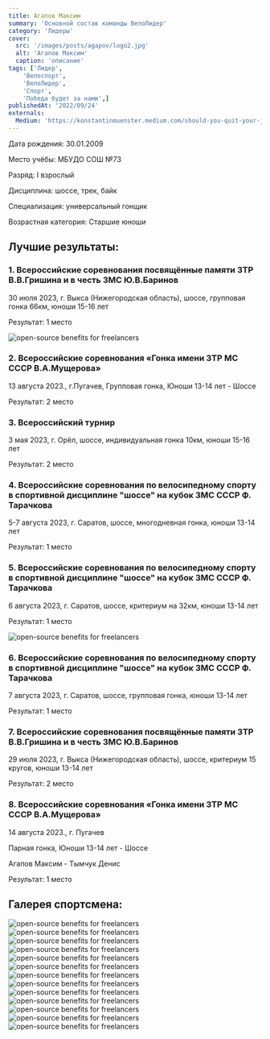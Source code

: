 ```yaml
---
title: Агапов Максим
summary: 'Основной состав команды ВелоЛидер'
category: 'Лидеры'
cover:
  src: '/images/posts/agapov/logo2.jpg'
  alt: 'Агапов Максим'
  caption: 'описание'
tags: ['Лидер',
    'Велоспорт',
    'ВелоЛидер',
    'Спорт',
    'Победа будет за нами',]
publishedAt: '2022/09/24'
externals:
  Medium: 'https://konstantinmuenster.medium.com/should-you-quit-your-job-for-your-side-project-ed77985431c'
---
```

<Callout>
  Дата рождения: 30.01.2009

  Место учёбы: МБУДО СОШ №73

  Разряд: I взрослый

  Дисциплина: шоссе, трек, байк

  Специализация: универсальный гонщик 

  Возрастная категория: Старшие юноши
</Callout>

## Лучшие результаты:

### 1. Всероссийские соревнования посвящённые памяти ЗТР В.В.Гришина и в честь ЗМС Ю.В.Баринов
30 июля 2023, г. Выкса (Нижегородская область), шоссе, групповая гонка 66км, юноши 15-16 лет

Результат: 1 место

<Image
  src="/images/posts/agapov/01.jpg"
  alt="open-source benefits for freelancers"
/>


### 2. Всероссийские соревнования «Гонка имени ЗТР МС СССР В.А.Мущерова»

13 августа 2023., г.Пугачев, 
Групповая гонка, Юноши 13-14 лет - Шоссе 

Результат: 2 место

### 3. Всероссийский турнир
3 мая 2023, г. Орёл, шоссе, индивидуальная гонка 10км,
юноши 15-16 лет

Результат: 2 место

### 4. Всероссийские соревнования по велосипедному спорту в спортивной дисциплине "шоссе" на кубок ЗМС СССР Ф. Тарачкова
5-7 августа 2023, г. Саратов, шоссе, многодневная гонка, юноши 13-14 лет

Результат: 1 место

### 5. Всероссийские соревнования по велосипедному спорту в спортивной дисциплине "шоссе" на кубок ЗМС СССР Ф. Тарачкова
6 августа 2023, г. Саратов, шоссе, критериум на 32км, юноши 13-14 лет

Результат: 1 место

<Image
  src="/images/posts/agapov/saratov.jpg"
  alt="open-source benefits for freelancers"
/>

### 6. Всероссийские соревнования по велосипедному спорту в спортивной дисциплине "шоссе" на кубок ЗМС СССР Ф. Тарачкова
7 августа 2023, г. Саратов, шоссе, групповая гонка, юноши 13-14 лет

Результат: 1 место

### 7. Всероссийские соревнования посвящённые памяти ЗТР В.В.Гришина и в честь ЗМС Ю.В.Баринов
29 июля 2023, г. Выкса (Нижегородская область), шоссе, критериум 15 кругов, юноши 13-14 лет

Результат: 2 место

### 8. Всероссийские соревнования «Гонка имени ЗТР МС СССР В.А.Мущерова»
14 августа 2023., г. Пугачев

Парная гонка, Юноши 13-14 лет - Шоссе 

Агапов Максим - Тымчук Денис 

Результат: 1 место


## Галерея спортсмена:
<Image
  src="/images/posts/agapov/11.jpg"
  alt="open-source benefits for freelancers"
/>
<Image
  src="/images/posts/agapov/12.jpg"
  alt="open-source benefits for freelancers"
/>
<Image
  src="/images/posts/agapov/13.jpg"
  alt="open-source benefits for freelancers"
/>
<Image
  src="/images/posts/agapov/06.jpg"
  alt="open-source benefits for freelancers"
/>
<Image
  src="/images/posts/agapov/viksa.jpg"
  alt="open-source benefits for freelancers"
/>
<Image
  src="/images/posts/agapov/02.jpg"
  alt="open-source benefits for freelancers"
/>
<Image
  src="/images/posts/agapov/03.jpg"
  alt="open-source benefits for freelancers"
/>
<Image
  src="/images/posts/agapov/04.jpg"
  alt="open-source benefits for freelancers"
/>
<Image
  src="/images/posts/agapov/05.jpg"
  alt="open-source benefits for freelancers"
/>
<Image
  src="/images/posts/agapov/07.jpg"
  alt="open-source benefits for freelancers"
/>
<Image
  src="/images/posts/agapov/08.jpg"
  alt="open-source benefits for freelancers"
/>
<Image
  src="/images/posts/agapov/09.jpg"
  alt="open-source benefits for freelancers"
/>
<Image
  src="/images/posts/agapov/10.jpg"
  alt="open-source benefits for freelancers"
/>
